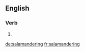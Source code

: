 ==English==

===Verb===
{{head|en|present participle}}

# {{present participle of|salamander|lang=en|nocat=1}}

[[de:salamandering]]
[[fr:salamandering]]